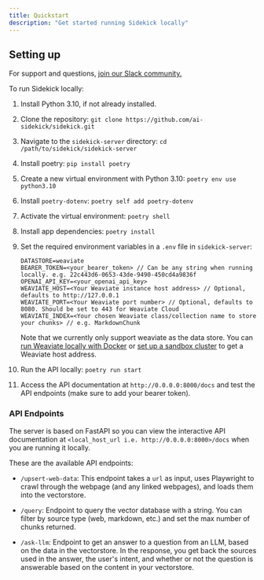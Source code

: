 ```yaml
---
title: Quickstart
description: "Get started running Sidekick locally"
---
```


## Setting up
For support and questions, [join our Slack community.](https://join.slack.com/t/sidekick-public/shared_invite/zt-1ra86qug3-~UWNCISLWpNj55Im6C6OaQ)

To run Sidekick locally:

1. Install Python 3.10, if not already installed.
2. Clone the repository: `git clone https://github.com/ai-sidekick/sidekick.git`
3. Navigate to the `sidekick-server` directory: `cd /path/to/sidekick/sidekick-server`
4. Install poetry: `pip install poetry`
5. Create a new virtual environment with Python 3.10: `poetry env use python3.10`
6. Install `poetry-dotenv`: `poetry self add poetry-dotenv`
7. Activate the virtual environment: `poetry shell`
8. Install app dependencies: `poetry install`
9. Set the required environment variables in a `.env` file in `sidekick-server`:

   ```
   DATASTORE=weaviate
   BEARER_TOKEN=<your_bearer_token> // Can be any string when running locally. e.g. 22c443d6-0653-43de-9490-450cd4a9836f
   OPENAI_API_KEY=<your_openai_api_key>
   WEAVIATE_HOST=<Your Weaviate instance host address> // Optional, defaults to http://127.0.0.1
   WEAVIATE_PORT=<Your Weaviate port number> // Optional, defaults to 8080. Should be set to 443 for Weaviate Cloud
   WEAVIATE_INDEX=<Your chosen Weaviate class/collection name to store your chunks> // e.g. MarkdownChunk
   ```
   Note that we currently only support weaviate as the data store. You can [run Weaviate locally with Docker](https://weaviate.io/developers/weaviate/quickstart/installation#running-weaviate-with-docker) or [set up a sandbox cluster](https://weaviate.io/developers/weaviate/quickstart/installation#create-a-weaviate-cluster) to get a Weaviate host address.
10. Run the API locally: `poetry run start`
11. Access the API documentation at `http://0.0.0.0:8000/docs` and test the API endpoints (make sure to add your bearer token).

### API Endpoints

The server is based on FastAPI so you can view the interactive API documentation at `<local_host_url i.e. http://0.0.0.0:8000>/docs` when you are running it locally.

These are the available API endpoints:

- `/upsert-web-data`: This endpoint takes a `url` as input, uses Playwright to crawl through the webpage (and any linked webpages), and loads them into the vectorstore.

- `/query`: Endpoint to query the vector database with a string. You can filter by source type (web, markdown, etc.) and set the max number of chunks returned. 

- `/ask-llm`: Endpoint to get an answer to a question from an LLM, based on the data in the vectorstore. In the response, you get back the sources used in the answer, the user's intent, and whether or not the question is answerable based on the content in your vectorstore. 
